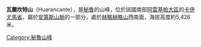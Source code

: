 {{Coord|15|43|49|S|71|31|30|W|display=title}}

'''瓦蘭坎特山'''（Huarancante），是[[秘魯|秘魯]]的山峰，位於該國南部[[阿雷基帕大區|阿雷基帕大區]]的[[卡伊尤馬省|卡伊尤馬省]]，屬於[[安第斯山脈|安第斯山脈]]的一部分，處於[[赫略赫略山|赫略赫略山]]西南面，海拔高度約5,426米。

{{Peru-geo-stub}}
[[Category:秘魯山峰|Category:秘魯山峰]]